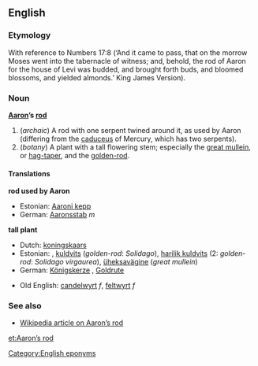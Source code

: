 {{wikisource1911Enc|Aaron's Rod}}
==English==

===Etymology===
With reference to Numbers 17:8 (‘And it came to pass, that on the morrow Moses went into the tabernacle of witness; and, behold, the rod of Aaron for the house of Levi was budded, and brought forth buds, and bloomed blossoms, and yielded almonds.’  King James Version).

===Noun===
'''[[Aaron]]’s [[rod]]'''

#(''archaic'') A rod with one serpent twined around it, as used by Aaron (differing from the [[caduceus]] of Mercury, which has two serpents).
#(''botany'') A plant with a tall flowering stem; especially the [[great mullein]], or [[hag-taper]], and the [[golden-rod]].

====Translations====
'''rod used by Aaron'''
{{top}}
*Estonian: [[Aaroni kepp]]
*German: [[Aaronsstab]] ''m''
{{middle}}
{{bottom}}

'''tall plant'''
{{top}}
*Dutch: [[koningskaars]] {{f}}
*Estonian: , [[kuldvits]] (''golden-rod'': ''Solidago''), [[harilik kuldvits]] (2: ''golden-rod'': ''Solidago virgaurea''), [[üheksavägine]] (''great mullein'') 
*German: [[Königskerze]] {{f}}, [[Goldrute]] {{f}}
{{mid}}
*Old English: [[candelwyrt]] ''f'', [[feltwyrt]] ''f''
{{bottom}}

===See also===
*[[w:en:Aaron's_rod|Wikipedia article on Aaron’s rod]]

[[Category:English eponyms]]

[[et:Aaron’s rod]]